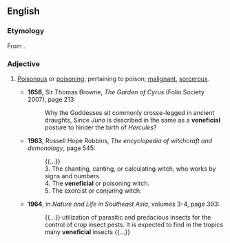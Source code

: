 ==English==

===Etymology===
From {{m|en|venefice}}.

===Adjective===
{{en-adj}}

# {{lb|en|dated|now|rare}} [[poisonous|Poisonous]] or [[poison]]ing; pertaining to poison; [[malignant]], [[sorcerous]].
#* '''1658''', Sir Thomas Browne, ''The Garden of Cyrus'' (Folio Society 2007), page 213:
#*: Why the Goddesses sit commonly crosse-legged in ancient draughts, Since ''Juno'' is described in the same as a '''veneficial''' posture to hinder the birth of ''Hercules''?
#* '''1963''', Rossell Hope Robbins, ''The encyclopedia of witchcraft and demonology'', page 545:
#*: {{...}}
#*: 3. The chanting, canting, or calculating witch, who works by signs and numbers.
#*: 4. The '''veneficial''' or poisoning witch.
#*: 5. The exorcist or conjuring witch.
#* '''1964''', in ''Nature and Life in Southeast Asia'', volumes 3-4, page 393:
#*: {{...}} utilization of parasitic and predacious insects for the control of crop insect pests. It is expected to find in the tropics many '''veneficial''' insects {{...}}